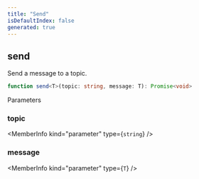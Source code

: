 ```yaml
---
title: "Send"
isDefaultIndex: false
generated: true
---
```



<!-- This file was generated from the CommandKit source. Do not modify. Instead, re-run the "docgen" script -->


## send

<GenerationInfo sourceFile="packages/queue/src/index.ts" sourceLine="18" packageName="@commandkit/queue" />

Send a message to a topic.

```ts title="Signature"
function send<T>(topic: string, message: T): Promise<void>
```
Parameters

### topic

<MemberInfo kind="parameter" type={`string`} />

### message

<MemberInfo kind="parameter" type={`T`} />

